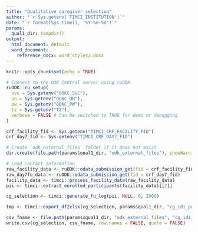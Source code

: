 ```yaml
---
title: "Qualitative caregiver selection"
author: "`r Sys.getenv('TIMCI_INSTITUTION')`"
date: "`r format(Sys.time(), '%Y-%m-%d')`"
params:
  qual1_dir: tempdir()
output:
  html_document: default
  word_document:
    reference_docx: word_styles2.docx
---
```


```r
knitr::opts_chunk$set(echo = TRUE)
```

```r
# Connect to the ODK Central server using ruODK
ruODK::ru_setup(
  svc = Sys.getenv("ODKC_SVC"),
  un = Sys.getenv("ODKC_UN"),
  pw = Sys.getenv("ODKC_PW"),
  tz = Sys.getenv("TZ"),
  verbose = FALSE # Can be switched to TRUE for demo or debugging
)
```

```r
crf_facility_fid <- Sys.getenv("TIMCI_CRF_FACILITY_FID")
crf_day7_fid <- Sys.getenv("TIMCI_CRF_DAY7_FID")
```

```r
# Create `odk_external_files` folder if it does not exist
dir.create(file.path(params$qual1_dir, "odk_external_files"), showWarnings = FALSE)

# Load contact information
raw_facility_data <- ruODK::odata_submission_get(fid = crf_facility_fid)
raw_day7fu_data <- ruODK::odata_submission_get(fid = crf_day7_fid)
facility_data <- timci::process_facility_data(raw_facility_data)
pii <- timci::extract_enrolled_participants(facility_data)[[2]]
```

```r
cg_selection <- timci::generate_fu_log(pii, NULL, 0, 2000)
```

```r
tmp <- timci::export_df2xlsx(cg_selection, params$qual1_dir, "cg_idi_participants")
```

```r
csv_fname <- file.path(params$qual1_dir, "odk_external_files", "cg_idi_participants.csv")
write.csv(cg_selection, csv_fname, row.names = FALSE, quote = FALSE)
```
